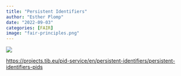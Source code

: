 ```yaml
---
title: "Persistent Identifiers"
author: "Esther Plomp"
date: "2022-09-03"
categories: [FAIR]
image: "fair-principles.png"
---
```


![](images/csm_open_science_circle_debe279d30.png)

<https://projects.tib.eu/pid-service/en/persistent-identifiers/persistent-identifiers-pids>
